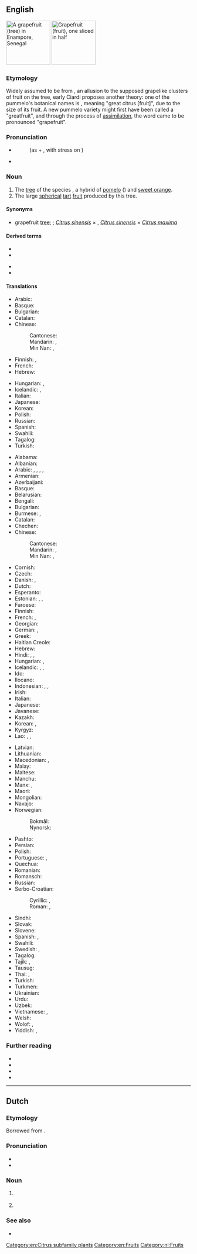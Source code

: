 {{also|Grapefruit}}
==English==
[[File:EnamporGrapefruit1.JPG|thumb|120px|A grapefruit (tree) in Enampore, Senegal]]
[[File:Pomelos - Grapefruits.jpg|thumb|120px|Grapefruit (fruit), one sliced in half]]

===Etymology===
Widely assumed to be from {{compound|grape|fruit|lang=en}}, an allusion to the supposed grapelike clusters of fruit on the tree, early {{C.|19}} Ciardi proposes another theory: one of the pummelo's botanical names is {{taxlink|Citrus grandis|species|noshow=1|ver=161111}}, meaning "great citrus [fruit]", due to the size of its fruit. A new pummelo variety might first have been called a "greatfruit", and through the process of [[w:Assimilation (phonology)|assimilation]], the word came to be pronounced "grapefruit".

===Pronunciation===
* {{a|GenAm|RP}} {{IPA|/ˈɡɹeɪp.fɹuːt/|lang=en}}
*: (as {{m|en||grape}} + {{m|en||fruit}}, with stress on {{m|en||grape}})
* {{audio|en-us-grapefruit.ogg|Audio (US)|lang=en}}

===Noun===
{{en-noun|s|grapefruit}}

# The [[tree]] of the species {{taxlink|Citrus paradisi|species|noshow=1|ver=161111}}, a hybrid of [[pomelo]] ({{m|mul|Citrus maxima}}) and [[sweet orange]].
# The large [[spherical]] [[tart]] [[fruit]] produced by this tree.
#: {{syn|en|pomelo|shaddock|forbidden fruit}}

====Synonyms====
* {{sense|tree}} grapefruit [[tree]]; {{taxlink|Citrus × paradisi|nothospecies|ver=181221}}; ''[[Citrus sinensis]]'' × {{taxlink|Citrus grandis|species|ver=181221}}, ''[[Citrus sinensis]]'' × ''[[Citrus maxima]]'' 

====Derived terms====
{{der-top}}
* {{l|en|Chinese grapefruit}}
* {{l|en|grapefruit juice}}
{{der-mid}}
* {{l|en|grapefruitlike}}
* {{l|en|grapefruity}}
{{der-bottom}}

====Translations====
{{trans-top|tree}}
* Arabic: {{t-needed|ar}}
* Basque: {{t|eu|arabisagar arbola}}
* Bulgarian: {{t|bg|грейпфру́т|m|sc=Cyrl}}
* Catalan: {{t|ca|aranger|m}}
* Chinese:
*: Cantonese: {{t|yue|西柚|tr=sai1 jau6-2|sc=Hani}}
*: Mandarin: {{t+|cmn|柚子|tr=yòuzi|sc=Hani}}, {{t+|cmn|葡萄柚|tr=pútáoyòu|sc=Hani}}
*: Min Nan: {{t|nan|柚仔樹|tr=iū-á-chhiu|sc=Hans}}, {{t+|nan|葡萄柚|tr=phû-tô-iū|sc=Hans}}
* Finnish: {{t|fi|[[greippi]][[puu]]}}, {{t+|fi|greippi}}
* French: {{t+|fr|pamplemoussier|m}}
* Hebrew: {{t|he|עץ האשכולית|m}}
{{trans-mid}}
* Hungarian: {{t|hu|grépfrútfa}}, {{t|hu|citrancsfa}} {{qualifier|obsolete}}
* Icelandic: {{t|is|greipaldin|n}}, {{t|is|greipaldintré|n}}
* Italian: {{t+|it|pompelmo|m}}
* Japanese: {{t+|ja|グレープフルーツ|tr=gurēpufurūtsu}}
* Korean: {{t+|ko|그레이프프루트}}
* Polish: {{t+|pl|grejpfrut}}
* Russian: {{t+|ru|грейпфру́т|m}}
* Spanish: {{t|es|árbol de toronja}}
* Swahili: {{t|sw|mbalungi}}
* Tagalog: {{t|tl|kahil}}
* Turkish: {{t+|tr|greyfurt}}
{{trans-bottom}}

{{trans-top|fruit}}
* Alabama: {{t|akz|yalàaha kaskaha}}
* Albanian: {{t|sq|grapefruit|m}}
* Arabic: {{t|ar|لَيْمُون هِنْدِيّ|m}}, {{t|ar|جْرِيب فْرُوت|m|tr=greyb frūt}}, {{t|ar|كْرِيفُون|m}}, {{t|ar|كَرِيفُون|m}}, {{t|ar|سِنْدِي|m}}
* Armenian: {{t+|hy|գրեյպֆրուտ}}
* Azerbaijani: {{t|az|qreypfrut}}
* Basque: {{t+|eu|arabisagar}}
* Belarusian: {{t|be|грэйпфру́т|m}}
* Bengali: {{t|bn|জাম্বুরা}}
* Bulgarian: {{t|bg|грейпфру́т|m|sc=Cyrl}}
* Burmese: {{t|my|ဂရိတ်ဖရု}}, {{t|my|ကျွဲကောသီး}}
* Catalan: {{t|ca|aranja|f}}
* Chechen: {{t|ce|грейпфрукт|sc=Cyrl}}
* Chinese:
*: Cantonese: {{t|yue|西柚|tr=sai1 jau6-2|sc=Hani}}
*: Mandarin: {{t+|cmn|柚子|tr=yòuzi|sc=Hani}}, {{t+|cmn|葡萄柚|tr=pútáoyòu|sc=Hani}}
*: Min Nan: {{t|nan|柚仔樹|tr=iū-á-chhiu|sc=Hans}}, {{t+|nan|葡萄柚|tr=phû-tô-iū|sc=Hans}}
* Cornish: {{t|kw|aval paradhis|m}}
* Czech: {{t+|cs|grapefruit|m}}
* Danish: {{t+|da|grapefrugt}}, {{t+|da|grape}}
* Dutch: {{t+|nl|grapefruit|m}}
* Esperanto: {{t+|eo|grapfrukto}}
* Estonian: {{t|et|greip}}, {{t|et|greipfruut}}, {{t|et|greibipuu}}
* Faroese: {{t|fo|greypfrukt|f}}
* Finnish: {{t+|fi|greippi}}
* French: {{t+|fr|pamplemousse|m}}, {{t+|fr|pomélo|m}}
* Georgian: {{t|ka|გრეიპფრუტი}}
* German: {{t+|de|Grapefruit|f}}, {{t+|de|Pampelmuse|f}}
* Greek: {{t+|el|γκρέιπφρουτ|n}}
* Haitian Creole: {{t|ht|chadèk}}
* Hebrew: {{t+|he|אֶשְׁכּוֹלִית|f|tr=eshkolít}}
* Hindi: {{t|hi|मौसमी|sc=Deva}}, {{t|hi|छोटा चकोतरा|m|sc=Deva}}, {{t+|hi|चकोतरा|m|sc=Deva}}
* Hungarian: {{t+|hu|grépfrút}}, {{t+|hu|citrancs}} {{qualifier|largely obsolete}}
* Icelandic: {{t|is|greipaldin|n}}, {{t|is|greip|f}}, {{t|is|tröllaldin|n}}
* Ido: {{t+|io|pompelmuso}}
* Ilocano: {{t|ilo|lukban}}
* Indonesian: {{t|id|[[jeruk]] [[bali]]}}, {{t+|id|jeruk keprok}}, {{t|id|limau gedang}}
* Irish: {{t|ga|seadóg|f}}
* Italian: {{t+|it|pompelmo|m}}
* Japanese: {{t+|ja|グレープフルーツ|tr=gurēpufurūtsu|sc=Jpan}}
* Javanese: {{t|jv|jeruk bali}}
* Kazakh: {{t|kk|грейпфрут}}
* Korean: {{t+|ko|그레이프프루트}}, {{t|ko|자몽}}
* Kyrgyz: {{t|ky|грейпфрут}}
* Lao: {{t|lo|ພຸກ}}, {{t|lo|ໝາກສົ້ມໂອ}}, {{t|lo|ສົ້ມ​ໂອ}}
{{trans-mid}}
* Latvian: {{t|lv|grejpfrūts|m}}
* Lithuanian: {{t|lt|greipfrutas|m}}
* Macedonian: {{t|mk|гре́јпфрут|m}}, {{t|mk|цитро́н|m}}
* Malay: {{t|ms|limau gedang}}
* Maltese: {{t|mt|lumi-larinġ}}
* Manchu: {{t|mnc|ᠵᠣᡶᠣᡥᠣᠨ|tr=jofohon}}
* Manx: {{t|gv|shaddag|m}}, {{t|gv|shaddoge|m}}
* Maori: {{t|mi|hauler épée}}
* Mongolian: {{t|mn|бэрсүүт жүрж|sc=Cyrl}}
* Navajo: {{t|nv|chʼil łitsxooí ntsxaaígíí}}
* Norwegian:
*: Bokmål: {{t+|nb|grapefrukt|m|f}}
*: Nynorsk: {{t|nn|grapefrukt|f}}
* Pashto: {{t-needed|ps}}
* Persian: {{t|fa|گریپ فروت|tr=greyp frut|sc=fa-Arab}}
* Polish: {{t+|pl|grejpfrut|m-an}}
* Portuguese: {{t+|pt|toranja|f}}, {{t+|pt|toronja|f}}
* Quechua: {{t|qu|turunja}}
* Romanian: {{t+|ro|grepfrut|n}}
* Romansch: {{t|rm|grepfrut|m}}
* Russian: {{t+|ru|грейпфру́т|m}}
* Serbo-Croatian:
*: Cyrillic: {{t|sh|грѐјпфрут|m}}, {{t|sh|лиму̀ника|f}}
*: Roman: {{t+|sh|grèjpfrut|m}}, {{t+|sh|limùnika|f}}
* Sindhi: {{t-needed|sd}}
* Slovak: {{t+|sk|grapefruit|m}}
* Slovene: {{t+|sl|grenivka|f}}
* Spanish: {{t|es|toronja|f}}, {{t+|es|pomelo|m}}
* Swahili: {{t|sw|balungi}}
* Swedish: {{t+|sv|grape|c}}, {{t+|sv|grapefrukt|c}}
* Tagalog: {{t|tl|kahil}}
* Tajik: {{t|tg|норинҷ}}, {{t|tg|грейпфрут}}
* Tausug: {{t|tsg|suwa' gadja}}
* Thai: {{t|th|เกรปฟรูต}}, {{t|th|ส้มโอ}}
* Turkish: {{t+|tr|greyfurt}}
* Turkmen: {{t|tk|greýpfrut}}
* Ukrainian: {{t|uk|грейпфру́т|m}}
* Urdu: {{t|ur|چکوترا|m|tr=cakotrā}}
* Uzbek: {{t|uz|greypfrut}}
* Vietnamese: {{t+|vi|bưởi chùm}}, {{t|vi|bưởi đắng}}
* Welsh: {{t+|cy|grawnffrwyth|m}}
* Wolof: {{t|wo|pampëlëmuus}}, {{t|wo|pàmpalmuus}}
* Yiddish: {{t|yi|גרייפּפֿרוכט|f}}, {{t|yi|גרייפּפֿרוט|f}}
{{trans-bottom}}

===Further reading===
* {{projectlink|pedia}}
* {{specieslite|Citrus paradisi|i=1}}
* {{comcatlite|Citrus paradisi|i=1}}
* {{comcatlite|Grapefruits}}

[[Category:en:Citrus subfamily plants]]
[[Category:en:Fruits]]

----

==Dutch==
{{wikipedia|lang=nl}}

===Etymology===
Borrowed from {{bor|nl|en|grapefruit}}.

===Pronunciation===
* {{audio|Nl-grapefruit.ogg|Audio|lang=nl}}
* {{hyphenation|grape|fruit|lang=nl}}

===Noun===
{{nl-noun|m|-s|grapefruitje}}

# {{l|en|grapefruit}} {{gloss|tree of the species {{taxlink|Citrus paradisi|species|noshow=1|ver=161201}}}}
# {{l|en|grapefruit}} {{gloss|fruit produced by the tree of the species {{taxlink|Citrus paradisi|species|noshow=1|ver=161201}}}}

===See also===
* {{l|nl|pompelmoes}}

[[Category:nl:Fruits]]